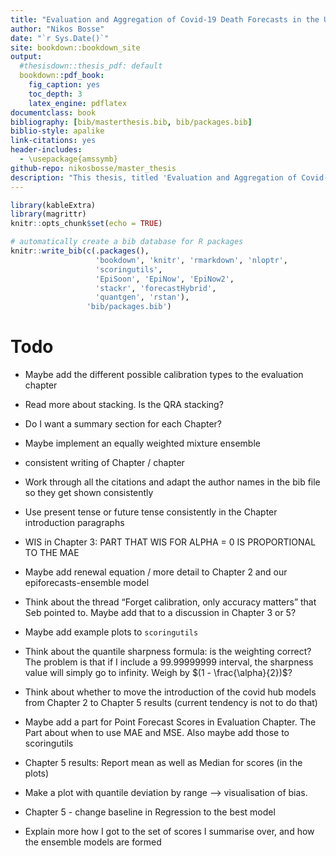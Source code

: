 ```yaml
--- 
title: "Evaluation and Aggregation of Covid-19 Death Forecasts in the United States"
author: "Nikos Bosse"
date: "`r Sys.Date()`"
site: bookdown::bookdown_site
output: 
  #thesisdown::thesis_pdf: default
  bookdown::pdf_book:
    fig_caption: yes
    toc_depth: 3
    latex_engine: pdflatex
documentclass: book
bibliography: [bib/masterthesis.bib, bib/packages.bib]
biblio-style: apalike
link-citations: yes
header-includes:
  - \usepackage{amssymb}
github-repo: nikosbosse/master_thesis
description: "This thesis, titled 'Evaluation and Aggregation of Covid-19 death forecasts in the United States' was submitted as a master thesis in Applied Statistics at the Universität Göttingen in September 2020."
---
```


```r
library(kableExtra)
library(magrittr)
knitr::opts_chunk$set(echo = TRUE)
```


```r
# automatically create a bib database for R packages
knitr::write_bib(c(.packages(), 
                   'bookdown', 'knitr', 'rmarkdown', 'nloptr',
                   'scoringutils',
                   'EpiSoon', 'EpiNow', 'EpiNow2',
                   'stackr', 'forecastHybrid', 
                   'quantgen', 'rstan'), 
                 'bib/packages.bib')
```


# Todo

- Maybe add the different possible calibration types to the evaluation chapter

- Read more about stacking. Is the QRA stacking? 

- Do I want a summary section for each Chapter? 

- Maybe implement an equally weighted mixture ensemble

- consistent writing of Chapter / chapter

- Work through all the citations and adapt the author names in the bib file so they get shown consistently

- Use present tense or future tense consistently in the Chapter introduction paragraphs

- WIS in Chapter 3: PART THAT WIS FOR ALPHA = 0 IS PROPORTIONAL TO THE MAE

- Maybe add renewal equation / more detail to Chapter 2 and our epiforecasts-ensemble model

- Think about the thread "Forget calibration, only accuracy matters" that Seb pointed to. Maybe add that to a discussion in Chapter 3 or 5? 

- Maybe add example plots to `scoringutils`

- Think about the quantile sharpness formula: is the weighting correct? The problem is that if I include a 99.99999999 interval, the sharpness value will simply go to infinity. Weigh by $(1 - \frac{\alpha}{2})$?

- Think about whether to move the introduction of the covid hub models from Chapter 2 to Chapter 5 results (current tendency is not to do that) 

- Maybe add a part for Point Forecast Scores in Evaluation Chapter. The Part about when to use MAE and MSE. Also maybe add those to scoringutils

- Chapter 5 results: Report mean as well as Median for scores (in the plots)

- Make a plot with quantile deviation by range --> visualisation of bias. 

- Chapter 5 - change baseline in Regression to the best model

- Explain more how I got to the set of scores I summarise over, and how the ensemble models are formed



